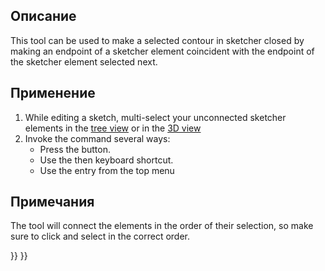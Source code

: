 <languages/>

<div class="mw-translate-fuzzy">
{{Docnav/ru
|[[Sketcher_SelectElementsWithDoFs/ru|Выделить геометрию имеющую неограниченные степени свободы]]
|[[Sketcher_ConnectLines/ru|Соединить края]]
|[[Sketcher_Workbench/ru|Верстак "Sketcher"]]
|IconL=Sketcher_SelectElementsWithDoFs.svg
|IconR=Sketcher_ConnectLines.svg‎
|IconC=Workbench_Sketcher.svg
}}
</div>

{{VeryImportantMessage|This tool is obsolete, it is not available in {{VersionPlus|0.21}}. Use [[Sketcher_ValidateSketch|Sketcher ValidateSketch]] instead.}}

<div class="mw-translate-fuzzy">
{{GuiCommand/ru
|Name/ru=Замкнуть фигуру
|Name=Sketcher_CloseShape
|MenuLocation=Sketch → Инструменты для эскиза → Замкнуть фигуру
|Workbenches=[[Sketcher_Workbench/ru|Sketcher]]
|Shortcut={{KEY|Ctrl}} + {{KEY|Shift}} + {{KEY|S}}
|Version=0.15
}}
</div>

<span id="Description"></span>
==Описание==

This tool can be used to make a selected contour in sketcher closed by making an endpoint of a sketcher element coincident with the endpoint of the sketcher element selected next.

<span id="Usage"></span>
==Применение==

# While editing a sketch, multi-select your unconnected sketcher elements in the [[Tree_view|tree view]] or in the [[3D_view|3D view]]
# Invoke the command several ways: 
#* Press the {{Button|[[File:Sketcher_CloseShape.svg|16px]] [[Sketcher_CloseShape|Close shape]]}} button.
#* Use the {{KEY|Z}} then {{KEY|W}} keyboard shortcut.
#* Use the {{MenuCommand|Sketch → Sketcher tools → [[File:Sketcher_CloseShape.svg|16px]] Close shape}} entry from the top menu

<span id="Notes"></span>
==Примечания==

The tool will connect the elements in the order of their selection, so make sure to click and select in the correct order.


<div class="mw-translate-fuzzy">
{{Docnav/ru
|[[Sketcher_SelectElementsWithDoFs/ru|Выделить геометрию имеющую неограниченные степени свободы]]
|[[Sketcher_ConnectLines/ru|Соединить края]]
|[[Sketcher_Workbench/ru|Верстак "Sketcher"]]
|IconL=Sketcher_SelectElementsWithDoFs.svg
|IconR=Sketcher_ConnectLines.svg‎
|IconC=Workbench_Sketcher.svg
}}
</div>

{{Sketcher_Tools_navi{{#translation:}}}}
{{Userdocnavi{{#translation:}}}}